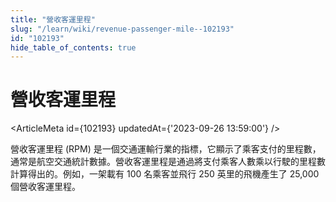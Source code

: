 ```yaml
---
title: "營收客運里程"
slug: "/learn/wiki/revenue-passenger-mile--102193"
id: "102193"
hide_table_of_contents: true
---
```



# 營收客運里程

<ArticleMeta id={102193} updatedAt={'2023-09-26 13:59:00'} />
<div className='border-solid border-b border-t-0 my-4 border-[var(--ifm-color-gray-300)]' />

營收客運里程 (RPM) 是一個交通運輸行業的指標，它顯示了乘客支付的里程數，通常是航空交通統計數據。營收客運里程是通過將支付乘客人數乘以行駛的里程數計算得出的。例如，一架載有 100 名乘客並飛行 250 英里的飛機產生了 25,000 個營收客運里程。
